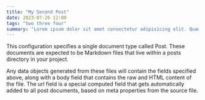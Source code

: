 ```yaml
---
title: "My Second Post"
date: 2023-07-26 12:00
tags: "two three four"
summary: "Lorem ipsum dolor sit amet consectetur adipisicing elit. Quam, sit veniam rem iure dolorum molestias harum, enim aspernatur obcaecati nihil amet vero dolor deserunt, error incidunt doloremque quas dolorem voluptas."
---
```


This configuration specifies a single document type called Post. These documents are expected to be Markdown files that live within a posts directory in your project.

Any data objects generated from these files will contain the fields specified above, along with a body field that contains the raw and HTML content of the file. The url field is a special computed field that gets automatically added to all post documents, based on meta properties from the source file.